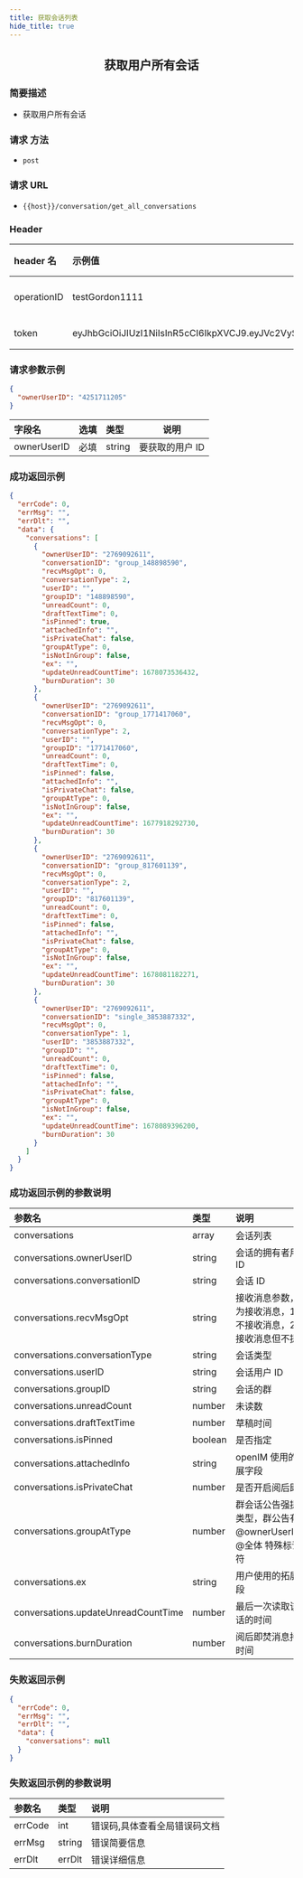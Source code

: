 ```yaml
---
title: 获取会话列表
hide_title: true
---
```


<center>

## 获取用户所有会话

</center>

### 简要描述

- 获取用户所有会话

### 请求 方法

- `post`

### 请求 URL

- `{{host}}/conversation/get_all_conversations`

### Header

| header 名   | 示例值                                                                                                                                                                                                      | 选填 | 类型   | 说明                         |
| :---------- | :---------------------------------------------------------------------------------------------------------------------------------------------------------------------------------------------------------- | :--- | ------ | ---------------------------- |
| operationID | testGordon1111                                                                                                                                                                                              | 必填 | string | operationID 用于全局链路追踪 |
| token       | eyJhbGciOiJIUzI1NiIsInR5cCI6IkpXVCJ9.eyJVc2VySUQiOiJvcGVuSU0xMjM0NTYiLCJQbGF0Zm9ybUlEIjoxLCJleHAiOjE2OTU4MjE4MDUsIm5iZiI6MTY4ODA0NTUwNSwiaWF0IjoxNjg4MDQ1ODA1fQ.cY4ecn4qNO59uOkjLiJXSVg57INKOeeXxsNA2ABVFeg | 必填 | string | 管理员或者用户 token         |

### 请求参数示例

```json
{
  "ownerUserID": "4251711205"
}
```

| 字段名      | 选填 | 类型   | 说明            |
| :---------- | :--- | :----- | --------------- |
| ownerUserID | 必填 | string | 要获取的用户 ID |

### 成功返回示例

```json
{
  "errCode": 0,
  "errMsg": "",
  "errDlt": "",
  "data": {
    "conversations": [
      {
        "ownerUserID": "2769092611",
        "conversationID": "group_148898590",
        "recvMsgOpt": 0,
        "conversationType": 2,
        "userID": "",
        "groupID": "148898590",
        "unreadCount": 0,
        "draftTextTime": 0,
        "isPinned": true,
        "attachedInfo": "",
        "isPrivateChat": false,
        "groupAtType": 0,
        "isNotInGroup": false,
        "ex": "",
        "updateUnreadCountTime": 1678073536432,
        "burnDuration": 30
      },
      {
        "ownerUserID": "2769092611",
        "conversationID": "group_1771417060",
        "recvMsgOpt": 0,
        "conversationType": 2,
        "userID": "",
        "groupID": "1771417060",
        "unreadCount": 0,
        "draftTextTime": 0,
        "isPinned": false,
        "attachedInfo": "",
        "isPrivateChat": false,
        "groupAtType": 0,
        "isNotInGroup": false,
        "ex": "",
        "updateUnreadCountTime": 1677918292730,
        "burnDuration": 30
      },
      {
        "ownerUserID": "2769092611",
        "conversationID": "group_817601139",
        "recvMsgOpt": 0,
        "conversationType": 2,
        "userID": "",
        "groupID": "817601139",
        "unreadCount": 0,
        "draftTextTime": 0,
        "isPinned": false,
        "attachedInfo": "",
        "isPrivateChat": false,
        "groupAtType": 0,
        "isNotInGroup": false,
        "ex": "",
        "updateUnreadCountTime": 1678081182271,
        "burnDuration": 30
      },
      {
        "ownerUserID": "2769092611",
        "conversationID": "single_3853887332",
        "recvMsgOpt": 0,
        "conversationType": 1,
        "userID": "3853887332",
        "groupID": "",
        "unreadCount": 0,
        "draftTextTime": 0,
        "isPinned": false,
        "attachedInfo": "",
        "isPrivateChat": false,
        "groupAtType": 0,
        "isNotInGroup": false,
        "ex": "",
        "updateUnreadCountTime": 1678089396200,
        "burnDuration": 30
      }
    ]
  }
}
```

### 成功返回示例的参数说明

| 参数名                              | 类型    | 说明                                                             |
| :---------------------------------- | :------ | :--------------------------------------------------------------- |
| conversations                       | array   | 会话列表                                                         |
| conversations.ownerUserID           | string  | 会话的拥有者用户 ID                                              |
| conversations.conversationID        | string  | 会话 ID                                                          |
| conversations.recvMsgOpt            | string  | 接收消息参数，0 为接收消息，1 为不接收消息，2 为接收消息但不提醒 |
| conversations.conversationType      | string  | 会话类型                                                         |
| conversations.userID                | string  | 会话用户 ID                                                      |
| conversations.groupID               | string  | 会话的群                                                         |
| conversations.unreadCount           | number  | 未读数                                                           |
| conversations.draftTextTime         | number  | 草稿时间                                                         |
| conversations.isPinned              | boolean | 是否指定                                                         |
| conversations.attachedInfo          | string  | openIM 使用的拓展字段                                            |
| conversations.isPrivateChat         | number  | 是否开启阅后即焚                                                 |
| conversations.groupAtType           | number  | 群会话公告强提示类型，群公告有人@ownerUserID，@全体 特殊标识符   |
| conversations.ex                    | string  | 用户使用的拓展字段                                               |
| conversations.updateUnreadCountTime | number  | 最后一次读取该会话的时间                                         |
| conversations.burnDuration          | number  | 阅后即焚消息持续时间                                             |

### 失败返回示例

```json
{
  "errCode": 0,
  "errMsg": "",
  "errDlt": "",
  "data": {
    "conversations": null
  }
}
```

### 失败返回示例的参数说明

| 参数名  | 类型   | 说明                          |
| :------ | :----- | :---------------------------- |
| errCode | int    | 错误码,具体查看全局错误码文档 |
| errMsg  | string | 错误简要信息                  |
| errDlt  | errDlt | 错误详细信息                  |
